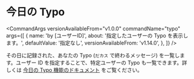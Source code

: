 
# 今日の Typo

<CommandArgs
  versionAvailableFrom="v1.0.0"
  commandName="typo"
  args={[
    {
      name: 'by [ユーザーID]',
      about: '指定したユーザーの Typo を表示します。',
      defaultValue: '指定なし',
      versionAvailableFrom: 'v1.14.0',
    },
  ]}
/>

その日に記録された、あなたの Typo (`だカス` で終わるメッセージ) を一覧します。ユーザー ID を指定することで、特定ユーザーの Typo も一覧できます。詳しくは [今日の Typo 機能のドキュメント](../features_docs/typo) をご覧ください。
